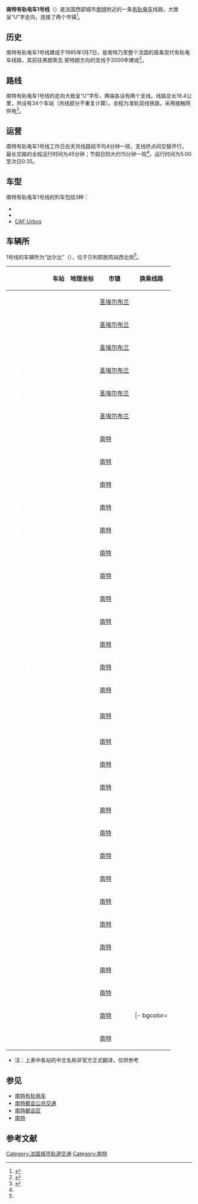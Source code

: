 {{Infobox rail line
|rail_name=南特有轨电车1号线<br>{{lang|fr|Ligne 1 du tramway de Nantes}}<br>{{法国交通标志/南特|tram}} {{法国交通标志/南特|1}}
|banner_color=#FFFFFF
|logo_filename=
|logo_width=
|image = Nantes 2015-09-02 13.43.08.jpg
|caption=南特有轨电车1号线
|service_type=[[城市轨道交通系统|城市轨道交通]]
|network=[[南特有轨电车|南特有轨电车]]
|status=运营中
|locale={{FRA}}[[南特都会区|南特都会区]]
|start=[[南特|南特]]-朗宰/博茹瓦尔<br>[[南特|南特]]-雅梅/[[圣埃尔布兰|圣埃尔布兰]]-弗朗索瓦·密特朗
|stations=34
|begin_operation=1985年1月7日
|operator=[[南特都会公共交通|南特都会公共交通]]
|depot=达尔比
|system_length=18.4km
|线路类型=地面
|lines=[[双线铁路|双线]]
|track_gauge=准轨
|electrified=
|fleet_size=
|max_speed=
|route_map=
}}

'''南特有轨电车1号线'''（{{lang-fr|Ligne 1 du tramway de Nantes}}）是法国西部城市[[南特|南特]]附近的一条[[有轨电车|有轨电车]]线路，大致呈“U”字走向，连接了两个市镇<ref name="info">{{Cite web|url=https://www.tan.fr/fr/plans|title=Des plans|accessdate=2020-07-29|author=tan.fr|language=fr|publisher=tan.fr|archive-date=2020-07-14|archive-url=https://web.archive.org/web/20200714124212/https://www.tan.fr/fr/plans|dead-url=yes}}</ref>。

==历史==

南特有轨电车1号线建成于1985年1月7日，是南特乃至整个法国的首条现代有轨电车线路，其前往弗朗索瓦·密特朗方向的支线于2000年建成<ref>{{Cite web|url=https://nantes.maville.com/actu/actudet_-en-images.-c-etait-il-y-a-35-ans-le-tramway-transportait-ses-premiers-voyageurs-a-nantes_52716-3960276_actu.Htm|title=EN IMAGES. C’était il y a 35 ans, le tramway transportait ses premiers voyageurs à Nantes|date=2020-01-07|accessdate=2020-07-29|author=nantes.maville.com|language=fr|publisher=nantes.maville.com}}</ref>。

==路线==
南特有轨电车1号线的走向大致呈“U”字形，两端各设有两个支线。线路总长18.4公里，共设有34个车站（共线部分不重复计算）。全程为准轨双线铁路，采用接触网供电<ref name="plan">{{Cite web|url=http://cartometro.com/cartes/tram-nantes/|title=carto metro|accessdate=2020-07-29|author=carto.metro.free.fr|language=fr|publisher=carto.metro.free.fr|archive-date=2020-05-16|archive-url=https://web.archive.org/web/20200516030737/http://cartometro.com/cartes/tram-nantes/|dead-url=no}}</ref>。

==运营==

南特有轨电车1号线工作日白天共线路段平均4分钟一班，支线终点间交替开行，最长交路的全程运行时间为45分钟；节假日则大约15分钟一班<ref name="info"/>。运行时间为5:00至次日0:35。

==车型==
南特有轨电车1号线的列车包括3种：

* {{link-fr|法兰西标准有轨电车|Tramway français standard}}
* {{link-fr|庞巴迪Incentro|Bombardier Incentro}}
* [[CAF_Urbos|CAF Urbos]]

==车辆所==
1号线的车辆所为“达尔比”（{{lang|fr|Dalby}}），位于贝利耶医院站西北侧<ref name="plan"/>。

{| cellspacing=0 cellpadding=2 border="0" style="border: 1px solid #999; background-color:#FFFFFF; text-align: center"
|- bgcolor="#CCCCCC"
! !! !! !! !! !! 车站 !!地理坐标 !! 市镇 !!  换乘线路
|-
| bgcolor="#ffffff"|  || bgcolor="#00a650" |<font color="white">'''o'''</font> || bgcolor="#ffffff"| || bgcolor="#ffffff" |  || bgcolor="#ffffff"| 
| '''{{Arret|弗朗索瓦·密特朗|François Mitterrand}}'''
| style="font-size:xx-small" | {{coord|47.222087|-1.638220|format=dms|display=inline|name=François Mitterrand}}
| [[圣埃尔布兰|圣埃尔布兰]]
| {{法国交通标志/南特|bus}} {{法国交通标志/南特|50}} {{法国交通标志/南特|71}} {{法国交通标志/南特|93}}<br>{{法国交通数据|car|44}}
|- bgcolor="#efefef"
| bgcolor="#ffffff"|  || bgcolor="#00a650" |<font color="white">o</font> || bgcolor="#ffffff"| || bgcolor="#ffffff" |  || bgcolor="#ffffff"| 
| {{Arret|图尔马利讷|Tourmaline}}
| style="font-size:xx-small" | {{coord|47.221451|-1.632646|format=dms|display=inline|name=Tourmaline}}
| [[圣埃尔布兰|圣埃尔布兰]]
|
|- align=center
| bgcolor="#ffffff"|  || bgcolor="#00a650" |<font color="white">o</font> || bgcolor="#ffffff"| || bgcolor="#ffffff" |  || bgcolor="#ffffff"| 
| {{Arret|舍尔谢|Schœlcher}}
| style="font-size:xx-small" | {{coord|47.220542|-1.628033|format=dms|display=inline|name=Schœlcher}}
| [[圣埃尔布兰|圣埃尔布兰]]
|
|- bgcolor="#efefef"
| bgcolor="#ffffff"|  || bgcolor="#00a650" |<font color="white">o</font> || bgcolor="#ffffff"| || bgcolor="#ffffff" |  || bgcolor="#ffffff"| 
| {{Arret|弗拉雄|Frachon}}
| style="font-size:xx-small" | {{coord|47.219080|-1.620545|format=dms|display=inline|name=Frachon}}
| [[圣埃尔布兰|圣埃尔布兰]]
|
|-
| bgcolor="#ffffff"|  || bgcolor="#00a650" |<font color="white">o</font> || bgcolor="#ffffff"| || bgcolor="#ffffff" |  || bgcolor="#ffffff"| 
| {{Arret|聂鲁达|Neruda}}
| style="font-size:xx-small" | {{coord|47.217621|-1.613704|format=dms|display=inline|name=Néruda}}
| [[圣埃尔布兰|圣埃尔布兰]]
| {{法国交通标志/南特|bus}} {{法国交通标志/南特|23}} {{法国交通标志/南特|59}}
|- bgcolor="#efefef"
| bgcolor="#ffffff"|  || bgcolor="#00a650" |<font color="white">o</font> || bgcolor="#ffffff"| || bgcolor="#ffffff" |  || bgcolor="#ffffff"| 
| {{Arret|土丘|Tertre}}
| style="font-size:xx-small" | {{coord|47.214644|-1.608225|format=dms|display=inline|name=Tertre}}
| [[圣埃尔布兰|圣埃尔布兰]]
| {{法国交通标志/南特|bus}} {{法国交通标志/南特|c20}} {{法国交通标志/南特|11}} {{法国交通标志/南特|lo}}
|-
| bgcolor="#ffffff"|  || bgcolor="#00a650" |<font color="white">o</font> || bgcolor="#ffffff"| || bgcolor="#ffffff" |  || bgcolor="#ffffff"| 
| {{Arret|罗马内|Romanet}}
| style="font-size:xx-small" | {{coord|47.211735|-1.609014|format=dms|display=inline|name=Romanet}}
| [[南特|南特]]
| {{法国交通标志/南特|bus}} {{法国交通标志/南特|c20}} {{法国交通标志/南特|lo}}
|- bgcolor="#efefef"
| bgcolor="#ffffff"|  || bgcolor="#00a650" |<font color="white">o</font> || bgcolor="#ffffff"| || bgcolor="#ffffff" |  || bgcolor="#ffffff"| 
| {{Arret|孟戴斯-弗朗斯-美景|Mendès-France Bellevue}}
| style="font-size:xx-small" | {{coord|47.208744|-1.611497|format=dms|display=inline|name=Mendès-France Bellevue}}
| [[南特|南特]]
| {{法国交通标志/南特|bus}} {{法国交通标志/南特|c20}} {{法国交通标志/南特|23}} {{法国交通标志/南特|40}} {{法国交通标志/南特|59}} {{法国交通标志/南特|81}} {{法国交通标志/南特|91}}
|-
| bgcolor="#ffffff"|  || bgcolor="#00a650" |<font color="white">o</font> || bgcolor="#ffffff"| || bgcolor="#ffffff" |  || bgcolor="#ffffff"| 
| {{Arret|罗曼·罗兰|Romain Rolland}}
| style="font-size:xx-small" | {{coord|47.206679|-1.609741|format=dms|display=inline|name=Romain Rolland}}
| [[南特|南特]]
|
|- bgcolor="#efefef"
| bgcolor="#ffffff"|  || bgcolor="#00a650" |<font color="white">o</font> || bgcolor="#ffffff"| || bgcolor="#ffffff" |  || bgcolor="#ffffff"| 
| {{Arret|洛里耶|Lauriers}}
| style="font-size:xx-small" | {{coord|47.204783|-1.605027|format=dms|display=inline|name=Lauriers}}
| [[南特|南特]]
|
|-
| bgcolor="#ffffff"|  || bgcolor="#00a650" |<font color="white">o</font> || bgcolor="#ffffff"| || bgcolor="#ffffff" |  || bgcolor="#ffffff"| 
| {{Arret|让·穆兰|Jean Moulin}}
| style="font-size:xx-small" | {{coord|47.206968|-1.600238|format=dms|display=inline|name=Jean Moulin}}
| [[南特|南特]]
| {{法国交通标志/南特|bus}} {{法国交通标志/南特|11}}
|- bgcolor="#efefef"
| bgcolor="#ffffff"|  || bgcolor="#00a650" |  || bgcolor="#ffffff"| || bgcolor="#00a650" |<font color="white">'''o'''</font> || bgcolor="#ffffff"| 
| '''{{Arret|雅梅|Jamet}}'''
| style="font-size:xx-small" | {{coord|47.210038|-1.602823|format=dms|display=inline|name=Jamet}}
| [[南特|南特]]
| {{法国交通标志/南特|bus}} {{法国交通标志/南特|lo}}
|-
| bgcolor="#ffffff"|  || bgcolor="#00a650" |  || bgcolor="#00a650"|<font color="white">o</font>|| bgcolor="#00a650" |  || bgcolor="#ffffff"| 
| {{Arret|博诺十字架|Croix Bonneau}}
| style="font-size:xx-small" | {{coord|47.209634|-1.595562|format=dms|display=inline|name=Croix Bonneau}}
| [[南特|南特]]
| {{法国交通标志/南特|bus}} {{法国交通标志/南特|11}} {{法国交通标志/南特|lo}}
|- bgcolor="#efefef"
| bgcolor="#ffffff"|  || bgcolor="#ffffff"|  || bgcolor="#00a650" |<font color="white">o</font> || bgcolor="#ffffff" |  || bgcolor="#ffffff"| 
| {{Arret|平等|Égalité}}
| style="font-size:xx-small" | {{coord|47.209356|-1.588616|format=dms|display=inline|name=Égalité}}
| [[南特|南特]]
| {{法国交通标志/南特|bus}} {{法国交通标志/南特|10}} {{法国交通标志/南特|11}} {{法国交通标志/南特|lo}}
|-
| bgcolor="#ffffff"|  || bgcolor="#ffffff"|  || bgcolor="#00a650" |<font color="white">o</font> || bgcolor="#ffffff" |  || bgcolor="#ffffff"| 
| {{Arret|迪沙福|Du Chaffault}}
| style="font-size:xx-small" | {{coord|47.207561|-1.581821|format=dms|display=inline|name=Du Chaffault}}
| [[南特|南特]]
|
|- bgcolor="#efefef"
| bgcolor="#ffffff"|  || bgcolor="#ffffff"|  || bgcolor="#00a650" |<font color="white">o</font> || bgcolor="#ffffff" |  || bgcolor="#ffffff"| 
| {{Arret|渡口|Gare Maritime}}
| style="font-size:xx-small" | {{coord|47.207072|-1.573112|format=dms|display=inline|name=Gare Maritime}}
| [[南特|南特]]
| {{法国交通标志/南特|bus}} {{法国交通标志/南特|81}} {{法国交通标志/南特|e1}} {{法国交通标志/南特|n1}} {{法国交通标志/南特|lo}}
|-
| bgcolor="#ffffff"|  || bgcolor="#ffffff"|  || bgcolor="#00a650" |<font color="white">o</font> || bgcolor="#ffffff" |  || bgcolor="#ffffff"| 
| {{Arret|船厂|Chantiers Navals}}
| style="font-size:xx-small" | {{coord|47.208878|-1.567545|format=dms|display=inline|name=Chantiers Navals}}
| [[南特|南特]]
| {{法国交通标志/南特|lo}}
| 
|- bgcolor="#efefef"
| bgcolor="#ffffff"|  || bgcolor="#ffffff"|  || bgcolor="#00a650" |<font color="white">o</font> || bgcolor="#ffffff" |  || bgcolor="#ffffff"| 
| {{Arret|多媒体中心|Médiathèque}}
| style="font-size:xx-small" | {{coord|47.211146|-1.560868|format=dms|display=inline|name=Médiathèque}}
| [[南特|南特]]
| {{法国交通标志/南特|bus}} {{法国交通标志/南特|lo}}
|-
| bgcolor="#ffffff"|  || bgcolor="#ffffff"|  || bgcolor="#00a650" |<font color="white">o</font> || bgcolor="#ffffff" |  || bgcolor="#ffffff"| 
| '''{{Arret|商业|Commerce}}'''
| style="font-size:xx-small" | {{coord|47.213652|-1.555864|format=dms|display=inline|name=Commerce}}
| [[南特|南特]]
| {{法国交通标志/南特|tram}} {{法国交通标志/南特|2}} {{法国交通标志/南特|3}} <br> {{法国交通标志/南特|bus}} {{法国交通标志/南特|c2}} {{法国交通标志/南特|c3}} {{法国交通标志/南特|11}} {{法国交通标志/南特|26}} {{法国交通标志/南特|54}} {{法国交通标志/南特|机场}} {{法国交通标志/南特|lo}} {{法国交通标志/南特|lc}} {{法国交通标志/南特|ln}}<br> {{法国交通数据|car|44}}
|
|- bgcolor="#efefef"
| bgcolor="#ffffff"|  || bgcolor="#ffffff"|  || bgcolor="#00a650" |<font color="white">o</font> || bgcolor="#ffffff" |  || bgcolor="#ffffff"| 
| {{Arret|布费|Bouffay}}
| style="font-size:xx-small" | {{coord|47.214593|-1.552282|format=dms|display=inline|name=Bouffay}}
| [[南特|南特]]
|
|-
| bgcolor="#ffffff"|  || bgcolor="#ffffff"|  || bgcolor="#00a650" |<font color="white">o</font> || bgcolor="#ffffff" |  || bgcolor="#ffffff"| 
| '''{{Arret|安妮公主-[[布列塔尼公爵城堡|城堡]]|Duchesse Anne - Château}}'''
| style="font-size:xx-small" | {{coord|47.216298|-1.547197|format=dms|display=inline|name=Duchesse Anne - Château}}
| [[南特|南特]]
| {{法国交通标志/南特|busway}} {{法国交通标志/南特|4}}
|- bgcolor="#efefef"
| bgcolor="#ffffff"|  || bgcolor="#ffffff"|  || bgcolor="#00a650" |<font color="white">o</font> || bgcolor="#ffffff" |  || bgcolor="#ffffff"| 
| {{Arret|[[南特站#城市公共交通|站北]]-植物花园|Gare Nord - Jardin des plantes}}
| style="font-size:xx-small" | {{coord|47.217873|-1.542280|format=dms|display=inline|name=Gare SNCF}}
| [[南特|南特]]
| 
|-
| bgcolor="#ffffff"|  || bgcolor="#ffffff"|  || bgcolor="#00a650" |<font color="white">o</font> || bgcolor="#ffffff" |  || bgcolor="#ffffff"| 
| {{Arret|手工厂|Manufacture}}
| style="font-size:xx-small" | {{coord|47.218760|-1.537359|format=dms|display=inline|name=Manufacture}}
| [[南特|南特]]
| 
|- bgcolor="#efefef"
| bgcolor="#ffffff"|  || bgcolor="#ffffff"|  || bgcolor="#00a650" |<font color="white">o</font> || bgcolor="#ffffff" |  || bgcolor="#ffffff"| 
| {{Arret|穆托讷里|Moutonnerie}}
| style="font-size:xx-small" | {{coord|47.219575|-1.533140|format=dms|display=inline|name=Moutonnerie}}
| [[南特|南特]]
| 
|-
| bgcolor="#ffffff"|  || bgcolor="#ffffff"|  || bgcolor="#00a650" |<font color="white">o</font> || bgcolor="#ffffff" |  || bgcolor="#ffffff"| 
| '''{{Arret|贝利耶医院|Hôpital Bellier}}'''
| style="font-size:xx-small" | {{coord|47.221187|-1.524517|format=dms|display=inline|name=Hôpital Bellier}}
| [[南特|南特]]
|
|- bgcolor="#efefef"
| bgcolor="#ffffff"|  || bgcolor="#ffffff"|  || bgcolor="#00a650" |<font color="white">o</font> || bgcolor="#ffffff" |  || bgcolor="#ffffff"| 
| {{Arret|杜隆大街|Boulevard de Doulon}}
| style="font-size:xx-small" | {{coord|47.224438|-1.520041|format=dms|display=inline|name=Boulevard de Doulon}}
| [[南特|南特]]
| {{法国交通标志/南特|bus}} {{法国交通标志/南特|c3}} {{法国交通标志/南特|10}} <br> {{法国交通数据|car}} {{法国交通数据|car|44}}
|-
| bgcolor="#ffffff"|  || bgcolor="#ffffff"|  || bgcolor="#00a650" |<font color="white">o</font> || bgcolor="#ffffff" |  || bgcolor="#ffffff"| 
| {{Arret|杜隆政府|Mairie de Doulon}}
| style="font-size:xx-small" | {{coord|47.226857|-1.518666|format=dms|display=inline|name=Mairie de Doulon}}
| [[南特|南特]]
| {{法国交通标志/南特|12}} {{法国交通标志/南特|87}}
|- bgcolor="#efefef"
| bgcolor="#ffffff"|  || bgcolor="#ffffff"|  || bgcolor="#00a650" |<font color="white">o</font> || bgcolor="#ffffff" |  || bgcolor="#ffffff"| 
| {{Arret|朗德罗|Landreau}}
| style="font-size:xx-small" | {{coord|47.232310|-1.516126|format=dms|display=inline|name=Landreau}}
| [[南特|南特]]
| {{法国交通标志/南特|87}}
|-
| bgcolor="#ffffff"|  || bgcolor="#ffffff"|  || bgcolor="#00a650" |<font color="white">o</font> || bgcolor="#ffffff" |  || bgcolor="#ffffff"| 
| {{Arret|苏亚尔德里|Souillarderie}}
| style="font-size:xx-small" | {{coord|47.238286|-1.516056|format=dms|display=inline|name=Souillarderie}}
| [[南特|南特]]
| {{法国交通标志/南特|c7}}
|- bgcolor="#efefef"
| bgcolor="#ffffff"|  || bgcolor="#ffffff"|  || bgcolor="#00a650" |<font color="white">o</font> || bgcolor="#ffffff" |  || bgcolor="#ffffff"| 
| {{Arret|干松|Pin Sec}}
| style="font-size:xx-small" | {{coord|47.243562|-1.518081|format=dms|display=inline|name=Pin Sec}}
| [[南特|南特]]
| {{法国交通标志/南特|bus}} {{法国交通标志/南特|11}}
|-
| bgcolor="#ffffff"|  || bgcolor="#00a650" |  || bgcolor="#00a650"|<font color="white">o</font>|| bgcolor="#00a650" |  || bgcolor="#ffffff"| 
| {{Arret|[[阿吕谢尔-巴蒂尼奥勒站#配套交通|阿吕谢尔-巴蒂尼奥勒]]|Haluchère-Batignolles}}
| style="font-size:xx-small" | {{coord|47.2490123|-1.5225827|format=dms|display=inline|name=Haluchère-Batignolles}}
| [[南特|南特]]
| {{法国交通标志/南特|bus}} {{法国交通标志/南特|c1}} {{法国交通标志/南特|23}} {{法国交通标志/南特|77}} {{法国交通标志/南特|80}} {{法国交通标志/南特|85}} {{法国交通标志/南特|95}} {{法国交通标志/南特|ln}}<br> {{法国交通数据|car|44}}
|- bgcolor="#efefef"
| bgcolor="#ffffff"|  || bgcolor="#00a650" |  || bgcolor="#ffffff"| || bgcolor="#00a650" |<font color="white">'''o'''</font> || bgcolor="#ffffff"| 
| '''{{Arret|朗宰|Ranzay}}''' 
| style="font-size:xx-small" | {{coord|47.2534754|-1.5309231|format=dms|display=inline|name=Ranzay}}
| [[南特|南特]]
| {{法国交通标志/南特|c6}} {{法国交通标志/南特|23}} {{法国交通标志/南特|80}} {{法国交通标志/南特|ln}}
|- bgcolor=
| bgcolor="#ffffff"|  || bgcolor="#00a650" |<font color="white">'''o'''</font> || bgcolor="#ffffff"| || bgcolor="#ffffff"|  || bgcolor="#ffffff"| 
| {{Arret|阿尔韦克|Halvêque}}
| style="font-size:xx-small" | {{coord|47.257345|-1.520421|format=dms|display=inline|name=Halvêque}}
| [[南特|南特]]
| {{法国交通标志/南特|bus}} {{法国交通标志/南特|95}}
|-bgcolor="#efefef"
| bgcolor="#ffffff"|  || bgcolor="#00a650" |<font color="white">'''o'''</font> || bgcolor="#ffffff"| || bgcolor="#ffffff"|  || bgcolor="#ffffff"| 
| '''{{Arret|博茹瓦尔|Beaujoire}}'''
| style="font-size:xx-small" | {{coord|47.258815|-1.525963|format=dms|display=inline|name=Beaujoire}}
| [[南特|南特]]
| {{法国交通标志/南特|bus}} {{法国交通标志/南特|c6}} {{法国交通标志/南特|75}} {{法国交通标志/南特|lc}}
|}

* 注：上表中各站的中文名称非官方正式翻译，仅供参考

==参见==
* [[南特有轨电车|南特有轨电车]]
* [[南特都会公共交通|南特都会公共交通]]
* [[南特都会区|南特都会区]]
* [[南特|南特]]

== 参考文献 ==
{{Reflist}}

[[Category:法国城市轨道交通|Category:法国城市轨道交通]]
[[Category:南特|Category:南特]]